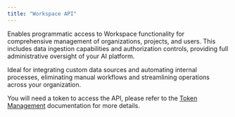 ```yaml
---
title: "Workspace API"
---
```


Enables programmatic access to Workspace functionality
for comprehensive management of organizations, projects, and users.
This includes data ingestion capabilities and authorization controls, providing full administrative oversight of your AI platform.

Ideal for integrating custom data sources and automating
internal processes, eliminating manual workflows and streamlining operations across your organization.

You will need a token to access the API,
please refer to the [Token Management](./token-management) documentation for more details.
